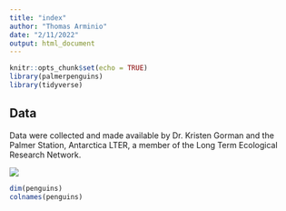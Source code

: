 ```yaml
---
title: "index"
author: "Thomas Arminio"
date: "2/11/2022"
output: html_document
---
```


```r
knitr::opts_chunk$set(echo = TRUE)
library(palmerpenguins)
library(tidyverse)
```

## Data
Data were collected and made available by Dr. Kristen Gorman and the Palmer Station, Antarctica LTER, a member of the Long Term Ecological Research Network.

![](https://i.ytimg.com/vi/CSHbSe7iW_E/maxresdefault.jpg)

``` r
dim(penguins)
colnames(penguins)
```